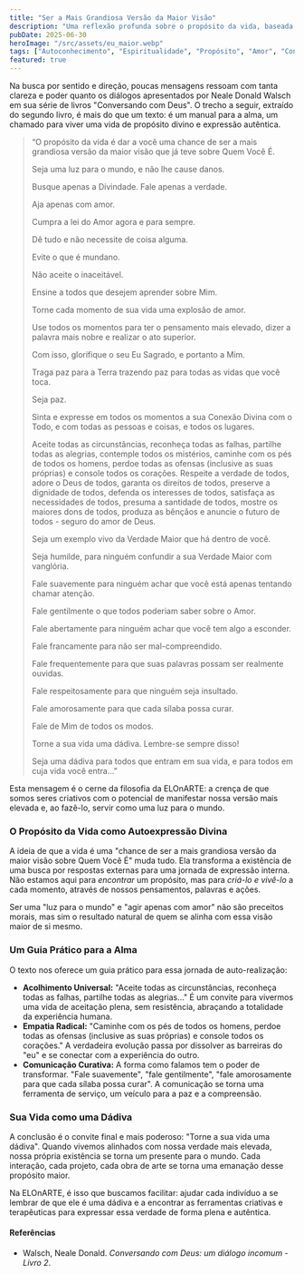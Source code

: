 ```yaml
---
title: "Ser a Mais Grandiosa Versão da Maior Visão"
description: "Uma reflexão profunda sobre o propósito da vida, baseada na mensagem inspiradora de Neale Donald Walsch, que nos convida a manifestar a maior visão de quem realmente somos."
pubDate: 2025-06-30
heroImage: "/src/assets/eu_maior.webp"
tags: ["Autoconhecimento", "Espiritualidade", "Propósito", "Amor", "Consciência"]
featured: true
---
```


Na busca por sentido e direção, poucas mensagens ressoam com tanta clareza e poder quanto os diálogos apresentados por Neale Donald Walsch em sua série de livros "Conversando com Deus". O trecho a seguir, extraído do segundo livro, é mais do que um texto: é um manual para a alma, um chamado para viver uma vida de propósito divino e expressão autêntica.

> “O propósito da vida é dar a você uma chance de ser a mais grandiosa versão da maior visão que já teve sobre Quem Você É.
>
> Seja uma luz para o mundo, e não lhe cause danos.
>
> Busque apenas a Divindade. Fale apenas a verdade.
>
> Aja apenas com amor.
>
> Cumpra a lei do Amor agora e para sempre.
>
> Dê tudo e não necessite de coisa alguma.
>
> Evite o que é mundano.
>
> Não aceite o inaceitável.
>
> Ensine a todos que desejem aprender sobre Mim.
>
> Torne cada momento de sua vida uma explosão de amor.
>
> Use todos os momentos para ter o pensamento mais elevado, dizer a palavra mais nobre e realizar o ato superior.
>
> Com isso, glorifique o seu Eu Sagrado, e portanto a Mim.
>
> Traga paz para a Terra trazendo paz para todas as vidas que você toca.
>
> Seja paz.
>
> Sinta e expresse em todos os momentos a sua Conexão Divina com o Todo, e com todas as pessoas e coisas, e todos os lugares.
>
> Aceite todas as circunstâncias, reconheça todas as falhas, partilhe todas as alegrias, contemple todos os mistérios, caminhe com os pés de todos os homens, perdoe todas as ofensas (inclusive as suas próprias) e console todos os corações. Respeite a verdade de todos, adore o Deus de todos, garanta os direitos de todos, preserve a dignidade de todos, defenda os interesses de todos, satisfaça as necessidades de todos, presuma a santidade de todos, mostre os maiores dons de todos, produza as bênçãos e anuncie o futuro de todos - seguro do amor de Deus.
>
> Seja um exemplo vivo da Verdade Maior que há dentro de você.
>
> Seja humilde, para ninguém confundir a sua Verdade Maior com vanglória.
>
> Fale suavemente para ninguém achar que você está apenas tentando chamar atenção.
>
> Fale gentilmente o que todos poderiam saber sobre o Amor.
>
> Fale abertamente para ninguém achar que você tem algo a esconder.
>
> Fale francamente para não ser mal-compreendido.
>
> Fale frequentemente para que suas palavras possam ser realmente ouvidas.
>
> Fale respeitosamente para que ninguém seja insultado.
>
> Fale amorosamente para que cada sílaba possa curar.
>
> Fale de Mim de todos os modos.
>
> Torne a sua vida uma dádiva. Lembre-se sempre disso!
>
> Seja uma dádiva para todos que entram em sua vida, e para todos em cuja vida você entra...”

Esta mensagem é o cerne da filosofia da ELOnARTE: a crença de que somos seres criativos com o potencial de manifestar nossa versão mais elevada e, ao fazê-lo, servir como uma luz para o mundo.

### O Propósito da Vida como Autoexpressão Divina

A ideia de que a vida é uma "chance de ser a mais grandiosa versão da maior visão sobre Quem Você É" muda tudo. Ela transforma a existência de uma busca por respostas externas para uma jornada de expressão interna. Não estamos aqui para *encontrar* um propósito, mas para *criá-lo e vivê-lo* a cada momento, através de nossos pensamentos, palavras e ações.

Ser uma "luz para o mundo" e "agir apenas com amor" não são preceitos morais, mas sim o resultado natural de quem se alinha com essa visão maior de si mesmo.

### Um Guia Prático para a Alma

O texto nos oferece um guia prático para essa jornada de auto-realização:

* **Acolhimento Universal:** "Aceite todas as circunstâncias, reconheça todas as falhas, partilhe todas as alegrias..." É um convite para vivermos uma vida de aceitação plena, sem resistência, abraçando a totalidade da experiência humana.
* **Empatia Radical:** "Caminhe com os pés de todos os homens, perdoe todas as ofensas (inclusive as suas próprias) e console todos os corações." A verdadeira evolução passa por dissolver as barreiras do "eu" e se conectar com a experiência do outro.
* **Comunicação Curativa:** A forma como falamos tem o poder de transformar. "Fale suavemente", "fale gentilmente", "fale amorosamente para que cada sílaba possa curar". A comunicação se torna uma ferramenta de serviço, um veículo para a paz e a compreensão.

### Sua Vida como uma Dádiva

A conclusão é o convite final e mais poderoso: "Torne a sua vida uma dádiva". Quando vivemos alinhados com nossa verdade mais elevada, nossa própria existência se torna um presente para o mundo. Cada interação, cada projeto, cada obra de arte se torna uma emanação desse propósito maior.

Na ELOnARTE, é isso que buscamos facilitar: ajudar cada indivíduo a se lembrar de que ele é uma dádiva e a encontrar as ferramentas criativas e terapêuticas para expressar essa verdade de forma plena e autêntica.

#### Referências

* Walsch, Neale Donald. *Conversando com Deus: um diálogo incomum - Livro 2*.